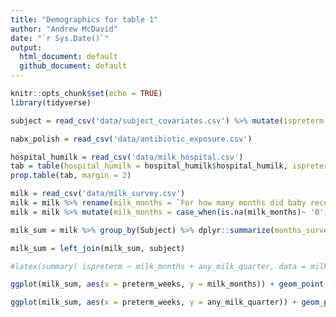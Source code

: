 ```yaml
---
title: "Demographics for table 1"
author: "Andrew McDavid"
date: "`r Sys.Date()`"
output: 
  html_document: default
  github_document: default
---
```


```r
knitr::opts_chunk$set(echo = TRUE)
library(tidyverse)
```

```r
subject = read_csv('data/subject_covariates.csv') %>% mutate(ispreterm = preterm_weeks >= 0)

nabx_polish = read_csv('data/antibiotic_exposure.csv')
```


```r
hospital_humilk = read_csv('data/milk_hospital.csv')
tab = table(hospital_humilk = hospital_humilk$hospital_humilk, ispreterm = hospital_humilk$ispreterm)
prop.table(tab, margin = 2)
```


```r
milk = read_csv('data/milk_survey.csv')
milk = milk %>% rename(milk_months = `For how many months did baby receive breast milk for more than half of feedings`) 
milk = milk %>% mutate(milk_months = case_when(is.na(milk_months)~ '0', milk_months == 'Less than 1' ~ '0.5', TRUE ~ milk_months), milk_months = as.numeric(milk_months))

milk_sum = milk %>% group_by(Subject) %>% dplyr::summarize(months_surveyed = n()*3, milk_months = mean(milk_months/3, na.rm = TRUE)*12, any_milk_quarter = mean(`Did baby receive breast milk since last visit`=='Yes', na.rm = TRUE)*4)

milk_sum = left_join(milk_sum, subject)

```

```r
#latex(summary( ispreterm ~ milk_months + any_milk_quarter, data = milk_sum, method = 'reverse', test = TRUE, prmsd = TRUE, continuous = 3))

ggplot(milk_sum, aes(x = preterm_weeks, y = milk_months)) + geom_point() + geom_smooth()

ggplot(milk_sum, aes(x = preterm_weeks, y = any_milk_quarter)) + geom_point() + geom_smooth()
```